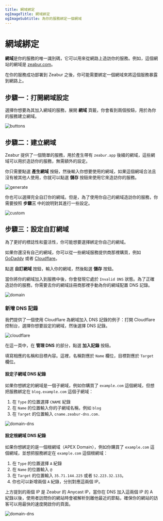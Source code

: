 ```yaml
---
title: 網域綁定
ogImageTitle: 網域綁定
ogImageSubtitle: 為你的服務綁定一個網域
---
```



# 網域綁定

**網域**是你的服務的唯一識別碼，它可以用來從網路上造訪你的服務。例如，這個網站的網域是 [zeabur.com](https://zeabur.com/)。

在你的服務成功部署到 Zeabur 之後，你可能需要綁定一個網域來將這個服務暴露到網路上。

## 步驟一：打開網域設定

選擇你想要為其加入網域的服務，展開 **網域** 頁籤，你會看到兩個按鈕，用於為你的服務建立網域。

![buttons](/deploy/domain/buttons.png)

## 步驟二：建立網域

Zeabur 提供了一個簡單的服務，用於產生帶有 `zeabur.app` 後綴的網域，這些網域可以用於造訪你的服務，無需額外的設定。

你只需要點選 **產生網域** 按鈕，然後輸入你想要使用的網域，如果這個網域合法且沒有被其他人使用，你就可以點選 **儲存** 按鈕來使用它來造訪你的服務。

![generate](/deploy/domain/generate.png)

你也可以選擇完全自訂你的網域。但是，為了使用你自己的網域造訪你的服務，你需要按照 **步驟三** 中的說明對其進行一些設定。

![custom](/deploy/domain/custom.png)

## 步驟三：設定自訂網域

為了更好的標誌性和靈活性，你可能想要選擇綁定你自己的網域。

如果你還沒有自己的網域，你可以從一些網域服務提供商那裡購買，例如 [GoDaddy](https://www.godaddy.com) 或者 [Cloudflare](https://www.cloudflare.com)。

點選 **自訂網域** 按鈕，輸入你的網域，然後點選 **儲存** 按鈕。

當你將你的網域加入到服務中後，你會發現它處於 `Invalid DNS` 狀態。為了正確造訪你的服務，你需要去你的網域註冊商那裡手動為你的網域配置 DNS 記錄。

![domain](/deploy/domain/invalid-dns.png)

### 新增 DNS 記錄

我們提供了一個使用 Cloudflare 為網域加入 DNS 記錄的例子：打開 Cloudflare 控制台，選擇你想要設定的網域，然後選擇 DNS 記錄。

![cloudflare](/deploy/domain/cloudflare.png)

在這一頁中，在 **管理 DNS** 的部分，點選 **加入記錄** 按鈕。

填寫相應的名稱和目標內容。這裡，名稱對應於 `Name` 欄位，目標對應於 `Target` 欄位。

#### 設定子網域 DNS 紀錄

如果你想綁定的網域是一個子網域，例如你購買了 `example.com` 這個網域，但想把服務綁定在 `blog.example.com` 這個子網域：

1. 在 `Type` 的位置選擇 `CNAME` 紀錄
2. 在 `Name` 的位置輸入你的子網域名稱，例如 `blog`
3. 在 `Target` 的位置輸入 `cname.zeabur-dns.com.`

![domain-dns](/deploy/domain/dns-cname-record.png)

#### 設定根網域 DNS 紀錄

如果你想綁定的是一個根網域（APEX Domain），例如你購買了 `example.com` 這個網域，並想把服務綁定在 `example.com` 這個根網域：

1. 在 `Type` 的位置選擇 `A` 紀錄
2. 在 `Name` 的位置輸入 `@`
3. 在 `Target` 的位置輸入 `35.71.144.225` 或者 `52.223.32.133`。
4. 你也可以新增兩個 `A` 紀錄，分別對應這兩個 IP。

<Callout>
  上方提到的兩個 IP 是 Zeabur 的 Anycast IP，當你在 DNS 加入這兩個 IP 的 A
  紀錄以後，使用者訪問你的網站時會被解析到離他最近的節點，確保你的網站的訪客可以用最快的速度開啟你的頁面。
</Callout>

![domain-dns](/deploy/domain/dns-a-record.png)
